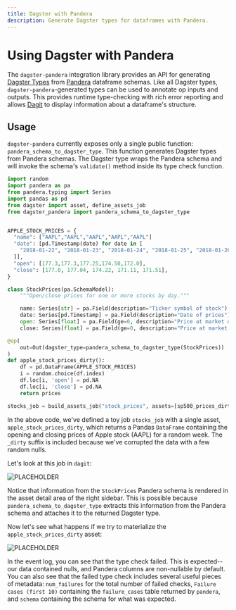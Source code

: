 ```yaml
---
title: Dagster with Pandera
description: Generate Dagster types for dataframes with Pandera.
---
```


# Using Dagster with Pandera

The `dagster-pandera` integration library provides an API for generating [Dagster Types](/concepts/types) from [Pandera](https://github.com/pandera-dev/pandera) dataframe schemas. Like all Dagster types, `dagster-pandera`-generated types can be used to annotate op inputs and outputs. This provides runtime type-checking with rich error reporting and allows [Dagit](/concepts/dagit/dagit) to display information about a dataframe's structure.

## Usage

`dagster-pandera` currently exposes only a single public function: `pandera_schema_to_dagster_type`. This function generates Dagster types from Pandera schemas. The Dagster type wraps the Pandera schema and will invoke the schema's `validate()` method inside its type check function.

```python file=/integrations/pandera/example.py
import random
import pandera as pa
from pandera.typing import Series
import pandas as pd
from dagster import asset, define_assets_job
from dagster_pandera import pandera_schema_to_dagster_type


APPLE_STOCK_PRICES = {
  "name": ["AAPL","AAPL","AAPL","AAPL","AAPL"]
  "date": [pd.Timestamp(date) for date in [
    "2018-01-22", "2018-01-23", "2018-01-24", "2018-01-25", "2018-01-26"
  ]],
  "open": [177.3,177.3,177.25,174.50,172.0],
  "close": [177.0, 177.04, 174.22, 171.11, 171.51],
}

class StockPrices(pa.SchemaModel):
    """Open/close prices for one or more stocks by day."""

    name: Series[str] = pa.Field(description="Ticker symbol of stock")
    date: Series[pd.Timestamp] = pa.Field(description="Date of prices")
    open: Series[float] = pa.Field(ge=0, description="Price at market open")
    close: Series[float] = pa.Field(ge=0, description="Price at market close")

@op(
    out=Out(dagster_type=pandera_schema_to_dagster_type(StockPrices))
)
def apple_stock_prices_dirty():
    df = pd.DataFrame(APPLE_STOCK_PRICES)
    i = random.choice(df.index)
    df.loc[i, 'open'] = pd.NA
    df.loc[i, 'close'] = pd.NA
    return prices

stocks_job = build_assets_job("stock_prices", assets=[sp500_prices_dirty])
```

In the above code, we've defined a toy job `stocks_job` with a single asset,
`apple_stock_prices_dirty`, which returns a Pandas `DataFrame` containing the
opening and closing prices of Apple stock (AAPL) for a random week. The
`_dirty` suffix is included because we've corrupted the data with a few random
nulls.

Let's look at this job in `dagit`:

<Image
alt="PLACEHOLDER"
src="/images/guides/dagster_pandera/job-before-run.png"
width={3574}
height={2020}
/>

Notice that information from the `StockPrices` Pandera schema is rendered in
the asset detail area of the right sidebar. This is possible because
`pandera_schema_to_dagster_type` extracts this information from the Pandera schema and
attaches it to the returned Dagster type. 

Now let's see what happens if we try to materialize the
`apple_stock_prices_dirty` asset:

<Image
alt="PLACEHOLDER"
src="/images/guides/dagster_pandera/job-after-run.png"
width={3574}
height={2020}
/>

In the event log, you can see that the type check failed. This is expected--
our data contained nulls, and Pandera columns are non-nullable by default. You
can also see that the failed type check includes several useful pieces of
metadata: `num_failures` for the total number of failed checks, `Failure cases
(first 10)` containing the `failure_cases` table returned by `pandera`, and
`schema` containing the schema for what was expected.
